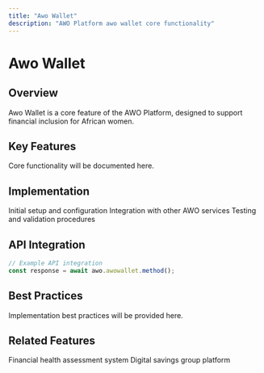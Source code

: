 ```yaml
---
title: "Awo Wallet"
description: "AWO Platform awo wallet core functionality"
---
```


# Awo Wallet

## Overview

<Info>
Awo Wallet is a core feature of the AWO Platform, designed to support financial inclusion for African women.
</Info>

## Key Features

Core functionality will be documented here.

## Implementation

<Steps>
  <Step title="Setup">
    Initial setup and configuration
  </Step>
  <Step title="Integration">
    Integration with other AWO services
  </Step>
  <Step title="Testing">
    Testing and validation procedures
  </Step>
</Steps>

## API Integration

```typescript
// Example API integration
const response = await awo.awowallet.method();
```

## Best Practices

Implementation best practices will be provided here.

## Related Features

<CardGroup cols={2}>
  <Card title="DIVA Scoring" href="/core-features/diva-scoring">
    Financial health assessment system
  </Card>
  <Card title="Chama Management" href="/core-features/basic-chama">
    Digital savings group platform
  </Card>
</CardGroup>
